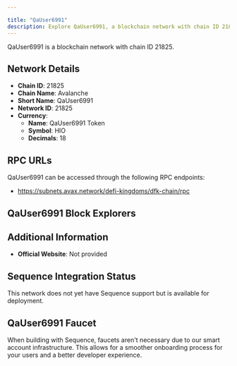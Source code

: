 ```yaml
---

title: "QaUser6991"
description: Explore QaUser6991, a blockchain network with chain ID 21825. Learn about its native currency, QaUser6991 Token, and how to interact with the network.
---
```




QaUser6991 is a blockchain network with chain ID 21825.

## Network Details

- **Chain ID**: 21825
- **Chain Name**: Avalanche
- **Short Name**: QaUser6991
- **Network ID**: 21825
- **Currency**: 
  - **Name**: QaUser6991 Token
  - **Symbol**: HIO
  - **Decimals**: 18

## RPC URLs

QaUser6991 can be accessed through the following RPC endpoints:

- https://subnets.avax.network/defi-kingdoms/dfk-chain/rpc

## QaUser6991 Block Explorers



## Additional Information

- **Official Website**: Not provided

## Sequence Integration Status

This network does not yet have Sequence support but is available for deployment.

## QaUser6991 Faucet

When building with Sequence, faucets aren't necessary due to our smart account infrastructure. This allows for a smoother onboarding process for your users and a better developer experience.
